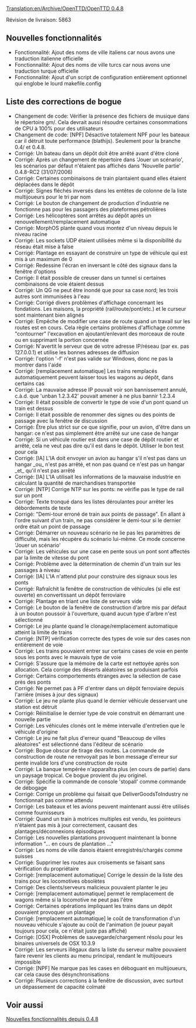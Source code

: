 [[Translation:en/Archive/OpenTTD/OpenTTD 0.4.8]]

{{fr/Archive/OpenTTD/Navigation}}
{{fr/Archive/OpenTTD/Livraison|prec=fr/Archive/OpenTTD/OpenTTD 0.4.7|suiv=fr/Archive/OpenTTD/OpenTTD 0.5.0|date=16/08/2006}}

Révision de livraison: 5863

==Nouvelles fonctionnalités==
*Fonctionnalité: Ajout des noms de ville italiens car nous avons une traduction italienne officielle
*Fonctionnalité: Ajout des noms de ville turcs car nous avons une traduction turque officielle
*Fonctionnalité: Ajout d'un script de configuration entièrement optionnel qui englobe le lourd makefile.config

==Liste des corrections de bogue==
*Changement de code: Vérifier la présence des fichiers de musique dans le répertoire gm/. Cela devrait aussi résoudre certaines consommations de CPU à 100% pour des utilisateurs
*Changement de code: [NPF] Désactive totalement NPF pour les bateaux car il détruit toute performance (blathijs). Seulement pour la branche 0.4/ et 0.4.8.
*Corrigé: Un bateau dans un dépôt doit être arrêté avant d'être cloné
*Corrigé: Après un changement de répertoire dans 'Jouer un scénario', les scénarios par défaut n'étaient pas affichés dans 'Nouvelle partie' 0.4.8-RC2 (31/07/2006)
*Corrigé: Certaines combinaisons de train plantaient quand elles étaient déplacées dans le dépôt
*Corrigé: Signes fléchés inversés dans les entêtes de colonne de la liste multijoueurs pour le tri par nom
*Corrigé: Le bouton de changement de production d'industrie ne fonctionne pas pour les passagers des plateformes pétrolières
*Corrigé: Les hélicoptères sont arrêtés au dépôt après un  renouvellement/remplacement automatique
*Corrigé: MorphOS plante quand vous montez d'un niveau depuis le niveau racine
*Corrigé: Les sockets UDP étaient utilisées même si la disponibilité du réseau était mise à false
*Corrigé: Plantage en essayant de construire un type de véhicule qui est mis à un maximum de 0
*Corrigé: Redessine l'écran en inversant le côté des signaux dans la fenêtre d'options
*Corrigé: Il était possible de creuser dans un tunnel si certaines combinaisons de voie étaient dessus
*Corrigé: Un QG ne peut être inondé que pour sa case nord; les trois autres sont immunisées à l'eau
*Corrigé: Corrigé divers problèmes d'affichage concernant les fondations. Les maisons, la propriété (rail/route/pont/etc.) et le curseur sont maintenant bien alignés
*Corrigé: Empêche de modifier une case de route quand un travail sur les routes est en cours. Cela règle certains problèmes d'affichage comme "contourner" l'excavation en ajoutant/enlevant des morceaux de route ou en supprimant la portion concernée
*Corrigé: N'avertit le serveur que de votre adresse IP/réseau (par ex. pas 127.0.0.1) et utilise les bonnes adresses de diffusion
*Corrigé: l'option '-f' n'est pas valide sur Windows, donc ne pas la montrer dans l'aide
*Corrigé: [remplacement automatique] Les trains remplacés automatiquement peuvent laisser tous les wagons au dépôt, dans certains cas
*Corrigé: La mauvaise adresse IP pouvait voir son bannissement annulé, c.à.d. que 'unban 1.2.3.42' pouvait amener à ne plus bannir 1.2.3.4
*Corrigé: Il était possible de convertir le type de voie d'un pont quand un train est dessus
*Corrigé: Il était possible de renommer des signes ou des points de passage avec la fenêtre de discussion
*Corrigé: Être plus strict sur ce que signifie, pour un avion, d'être dans un hangar: ce n'est pas simplement être arrêté sur une case de hangar
*Corrigé: Si un véhicule routier est dans une case de dépôt routier et arrêté, cela ne veut pas dire qu'il est dans le dépôt. Utiliser le bon test pour cela
*Corrigé: [IA] L'IA doit envoyer un avion au hangar s'il n'est pas dans un hangar _ou_ n'est pas arrêté, et non pas quand ce n'est pas un hangar _et_ qu'il n'est pas arrêté
*Corrigé: [IA] L'IA utilisait les informations de la mauvaise industrie en calculant la quantité de marchandises transportée
*Corrigé: [NTP] Corrige NTP sur les ponts: ne vérifie pas le type de rail sur un pont
*Corrigé: Texte tronqué dans les listes déroulantes pour arrêter les débordements de texte
*Corrigé: "Demi-tour erroné de train aux points de passage". En allant à l'ordre suivant d'un train, ne pas considérer le demi-tour si le dernier ordre était un point de passage
*Corrigé: Démarrer un nouveau scénario ne lie pas les paramètres de difficulté, mais les récupère du scénario lui-même. Ce mode concerne 'Jouer un scénario'
*Corrigé: Les véhicules sur une case en pente sous un pont sont affectés par la limite de vitesse du pont
*Corrigé: Problème avec la détermination de chemin d'un train sur les passages à niveau
*Corrigé: [IA] L'IA n'attend plut pour construire des signaux sous les ponts
*Corrigé: Rafraîchit la fenêtre de construction de véhicules (si elle est ouverte) en convertissant un dépôt ferroviaire
*Corrigé: Plantage en triant une liste de serveurs vide
*Corrigé: Le bouton de la fenêtre de construction d'arbre mis par défaut à un bouton poussoir à l'ouverture, quand aucun type d'arbre n'est sélectionné
*Corrigé: Le jeu plante quand le clonage/remplacement automatique atteint la limite de trains
*Corrigé: [NTP] vérification correcte des types de voie sur des cases non entièrement de voie
*Corrigé: Les trains pouvaient entrer sur certains cases de voie en pente sous les ponts avec le mauvais type de voie
*Corrigé: S'assure que la mémoire de la carte est nettoyée après son allocation. Cela corrige des déserts aléatoires se produisant parfois
*Corrigé: Certains comportements étranges avec la sélection de case près des ponts
*Corrigé: Ne permet pas à PF d'entrer dans un dépôt ferroviaire depuis l'arrière (mises à jour des signaux)
*Corrigé: Le jeu ne plante plus quand le dernier véhicule desservant une station est détruit
*Corrigé: Réinitialise le dernier type de voie construit en démarrant une nouvelle partie
*Corrigé: Les véhicules clonés ont le même intervalle d'entretien que le véhicule d'origine
*Corrigé: Le jeu ne fait plus d'erreur quand "Beaucoup de villes aléatoires" est sélectionné dans l'éditeur de scénario
*Corrigé: Bogue obscur de tirage des routes. La commande de construction de route ne renvoyait pas le bon message d'erreur sur pente invalide lors d'une construction de route
*Corrigé: La banque tempérée n'apparaîtra plus (en cours de partie) dans un paysage tropical. Ce bogue provient du jeu originel.
*Corrigé: Spécifie la commande de console 'stopall' comme commande de débogage
*Corrigé: Corrige un problème qui faisait que DeliverGoodsToIndustry ne fonctionnait pas comme attendu
*Corrigé: Les bateaux et les avions peuvent maintenant aussi être utilisés comme fournisseurs
*Corrigé: Quand un train à motrices multiples est vendu, les pointeurs n'étaient pas mis à jour correctement, causant des plantages/déconnexions épisodiques
*Corrigé: Les nouvelles plantations provoquent maintenant la bonne information "... en cours de plantation ..."
*Corrigé: Les noms de ville danois étaient enregistrés/chargés comme suisses
*Corrigé: Supprimer les routes aux croisements se faisant sans vérification du propriétaire
*Corrigé: [remplacement automatique] Corrige le dessin de la liste des trains pour les locomotives obsolètes
*Corrigé: Des clients/serveurs malicieux pouvaient planter le jeu
*Corrigé: [remplacement automatique] permet le remplacement de wagons même si la locomotive ne peut pas l'être
*Corrigé: Certaines opérations impliquant les trains dans un dépôt pouvaient provoquer un plantage
*Corrigé: [remplacement automatique] le coût de transformation d'un nouveau véhicule s'ajoute au coût de l'animation (le joueur payait toujours pour cela, ce n'était juste pas affiché)
*Corrigé: [OSX] Problèmes de sauvegarde/chargement résolu pour les binaires universels de OSX 10.3.9
*Corrigé: Les serveurs illégaux dans la liste du serveur maître pouvaient faire revenir les clients au menu principal, rendant le multijoueurs impossible
*Corrigé: [NPF] Ne marque pas les cases en déboguant en multijoueurs, car cela cause des désynchronisations
*Corrigé: Plusieurs corrections à la fenêtre de discussion, avec surtout un dépassement de capacité colmaté

==Voir aussi==
[[fr/Archive/Lists/Nouvelles fonctionnalités depuis 0.4.8|Nouvelles fonctionnalités depuis 0.4.8]]